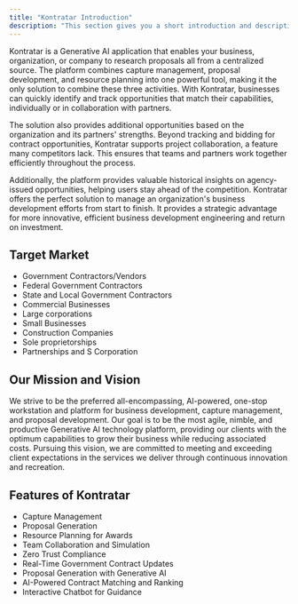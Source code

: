 ```yaml
---
title: "Kontratar Introduction"
description: "This section gives you a short introduction and description on what Kontratar is all about and what the solution aims to achieve."
---
```


Kontratar is a Generative AI application that enables your business, organization, or company to research proposals all from a centralized source. The platform combines capture management, proposal development, and resource planning into one powerful tool, making it the only solution to combine these three activities. With Kontratar, businesses can quickly identify and track opportunities that match their capabilities, individually or in collaboration with partners. 

The solution also provides additional opportunities based on the organization and its partners' strengths. Beyond tracking and bidding for contract opportunities, Kontratar supports project collaboration, a feature many competitors lack. This ensures that teams and partners work together efficiently throughout the process. 

Additionally, the platform provides valuable historical insights on agency-issued opportunities, helping users stay ahead of the competition. Kontratar offers the perfect solution to manage an organization's business development efforts from start to finish. It provides a strategic advantage for more innovative, efficient business development engineering and return on investment. 

## Target Market

- Government Contractors/Vendors
- Federal Government Contractors
- State and Local Government Contractors
- Commercial Businesses
- Large corporations 
- Small Businesses 
- Construction Companies 
- Sole proprietorships 
- Partnerships and S Corporation

## **Our Mission and Vision**

We strive to be the preferred all-encompassing, AI-powered, one-stop workstation and platform for business development, capture management, and proposal development. Our goal is to be the most agile, nimble, and productive Generative AI technology platform, providing our clients with the optimum capabilities to grow their business while reducing associated costs. Pursuing this vision, we are committed to meeting and exceeding client expectations in the services we deliver through continuous innovation and recreation.

## Features of Kontratar

- Capture Management
- Proposal Generation
- Resource Planning for Awards
- Team Collaboration and Simulation 
- Zero Trust Compliance 
- Real-Time Government Contract Updates
- Proposal Generation with Generative AI
- AI-Powered Contract Matching and Ranking
- Interactive Chatbot for Guidance